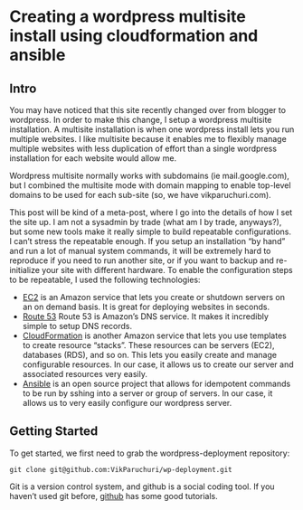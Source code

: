 Creating a wordpress multisite install using cloudformation and ansible
========================================================

Intro
-------------------------

You may have noticed that this site recently changed over from blogger to wordpress.  In order to make this change, I setup a wordpress multisite installation.  A multisite installation is when one wordpress install lets you run multiple websites.  I like multisite because it enables me to flexibly manage multiple websites with less duplication of effort than a single wordpress installation for each website would allow me.

Wordpress multisite normally works with subdomains (ie mail.google.com), but I combined the multisite mode with domain mapping to enable top-level domains to be used for each sub-site (so, we have vikparuchuri.com).

This post will be kind of a meta-post, where I go into the details of how I set the site up.  I am not a sysadmin by trade (what am I by trade, anyways?), but some new tools make it really simple to build repeatable configurations.  I can't stress the repeatable enough.  If you setup an installation "by hand" and run a lot of manual system commands, it will be extremely hard to reproduce if you need to run another site, or if you want to backup and re-initialize your site with different hardware.  To enable the configuration steps to be repeatable, I used the following technologies:

* [EC2](http://aws.amazon.com/ec2/) is an Amazon service that lets you create or shutdown servers on an on demand basis.  It is great for deploying websites in seconds.
* [Route 53](http://aws.amazon.com/route53/) Route 53 is Amazon's DNS service.  It makes it incredibly simple to setup DNS records.
* [CloudFormation](http://aws.amazon.com/cloudformation/) is another Amazon service that lets you use templates to create resource "stacks".  These resources can be servers (EC2), databases (RDS), and so on.  This lets you easily create and manage configurable resources.  In our case, it allows us to create our server and associated resources very easily.
* [Ansible](http://www.ansibleworks.com/) is an open source project that allows for idempotent commands to be run by sshing into a server or group of servers.  In our case, it allows us to very easily configure our wordpress server.

Getting Started
-------------------------

To get started, we first need to grab the wordpress-deployment repository:

```
git clone git@github.com:VikParuchuri/wp-deployment.git
```

Git is a version control system, and github is a social coding tool.  If you haven't used git before, [github](https://help.github.com/articles/set-up-git) has some good tutorials.
